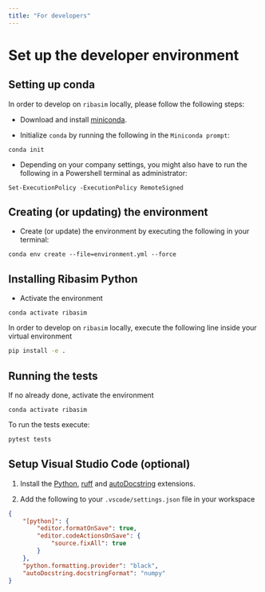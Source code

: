 ```yaml
---
title: "For developers"
---
```


# Set up the developer environment

## Setting up conda

In order to develop on `ribasim` locally, please follow the following steps:

- Download and install [miniconda](https://docs.conda.io/en/latest/miniconda.html).

- Initialize `conda` by running the following in the `Miniconda prompt`:

```
conda init
```

- Depending on your company settings, you might also have to run the following in a Powershell terminal as administrator:

```
Set-ExecutionPolicy -ExecutionPolicy RemoteSigned
```

## Creating (or updating) the environment

- Create (or update) the environment by executing the following in your terminal:

```
conda env create --file=environment.yml --force
```

## Installing Ribasim Python

- Activate the environment

```
conda activate ribasim
```

In order to develop on `ribasim` locally, execute the following line inside your virtual environment

```bash
pip install -e .
```

## Running the tests


If no already done, activate the environment

```
conda activate ribasim
```


To run the tests execute:

```bash
pytest tests
```

## Setup Visual Studio Code (optional)

1. Install the [Python](https://marketplace.visualstudio.com/items?itemName=ms-python.python), [ruff](https://marketplace.visualstudio.com/items?itemName=charliermarsh.ruff) and [autoDocstring](https://marketplace.visualstudio.com/items?itemName=njpwerner.autodocstring) extensions.

2. Add the following to your `.vscode/settings.json` file in your workspace

```json
{
    "[python]": {
        "editor.formatOnSave": true,
        "editor.codeActionsOnSave": {
            "source.fixAll": true
        }
    },
    "python.formatting.provider": "black",
    "autoDocstring.docstringFormat": "numpy"
}
```
